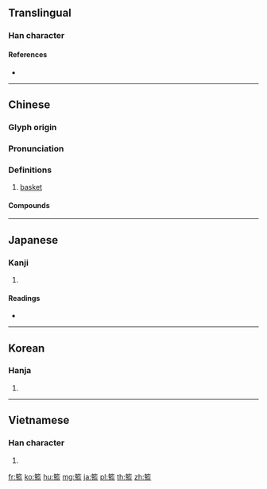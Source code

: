 {{character info/new}}
{{also|藍|篮}}
==Translingual==

===Han character===
{{Han char|rn=118|rad=竹|as=14|sn=20|four=88107|canj=HSIT,HSMT}}

====References====
* {{Han ref|kx=0902.330|dkj=26648|dj=1328.010|hdz=53025.060|uh=7C43|ud=31811|bh=C478|bd=50296}}

----

==Chinese==
{{zh-forms|s=篮}}

===Glyph origin===
{{Han etym}}

===Pronunciation===
{{zh-pron
|m=lán
|c=laam4
|h=pfs=làm
|mn=lâm/nâ
|mc=y
|oc=y
|cat=n
}}

===Definitions===
{{zh-hanzi}}

# [[basket]]

====Compounds====
{{zh-der|籃子|籃網|搖籃|籃球|扣籃|笸籃|孛籃|半籃腳|水火籃兒|漚籃|搖籃時代|搖籃歌|搖籃曲|攻籃|提籃|投籃|灌籃|籃板球|菜籃|籃隊|籃框|職籃|籃賽|籃外空心|花籃|網籃|蒲籃|魚籃觀音|魚籃寶卷|籃球場|籃輿|籃運|籓籃|籃壇|薄籃|籃協}}
----

==Japanese==

===Kanji===
{{ja-kanji|grade=|rs=竹14}}

# {{defn|lang=ja|sort=竹14}}

====Readings====
* {{ja-readings|on=[[らん]] (ran)|kun=[[かご]] (kago)}}

----

==Korean==

===Hanja===
{{ko-hanja|hangeul=[[람]]>[[남]]|eumhun=|rv=ram>nam|mr=ram>nam|y=lam>nam}}

# {{defn|lang=ko|sort=竹14}}

----

==Vietnamese==

===Han character===
{{vi-hantu|[[lam]], [[xờm]], [[làn]], [[xớm]]|rs=竹14}}

# {{defn|lang=vi|sort=竹14}}

[[fr:籃]]
[[ko:籃]]
[[hu:籃]]
[[mg:籃]]
[[ja:籃]]
[[pl:籃]]
[[th:籃]]
[[zh:籃]]